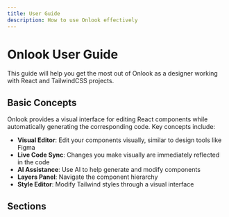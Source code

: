```yaml
---
title: User Guide
description: How to use Onlook effectively
---
```


# Onlook User Guide

This guide will help you get the most out of Onlook as a designer working with React and TailwindCSS projects.

## Basic Concepts

Onlook provides a visual interface for editing React components while automatically generating the corresponding code. Key concepts include:

- **Visual Editor**: Edit your components visually, similar to design tools like Figma
- **Live Code Sync**: Changes you make visually are immediately reflected in the code
- **AI Assistance**: Use AI to help generate and modify components
- **Layers Panel**: Navigate the component hierarchy
- **Style Editor**: Modify Tailwind styles through a visual interface

## Sections

<Cards>
  <Card title="UI Overview" href="/user-guide/ui-overview" />
  <Card title="Editing Projects" href="/user-guide/editing-projects" />
  <Card title="AI Features" href="/user-guide/ai-features" />
  <Card title="Styling" href="/user-guide/styling" />
  <Card title="Deployment" href="/user-guide/deployment" />
</Cards>
